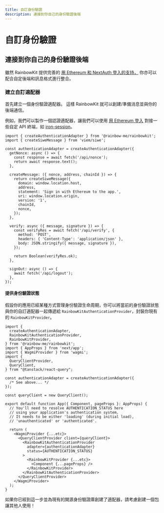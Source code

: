 ```yaml
---
title: 自訂身份驗證
description: 連接到你自己的身份驗證後端
---
```


# 自訂身份驗證

## 連接到你自己的身份驗證後端

雖然 RainbowKit 提供完善的 [用 Ethereum 和 NextAuth 登入的支持，](/docs/authentication#set-up-sign-in-with-ethereum-and-nextauth) 你亦可以配合自定後端和訊息格式進行整合。

### 建立自訂適配器

首先建立一個身份驗證適配器。 這樣 RainbowKit 就可以創建/準備消息並與你的後端通信。

例如，我們可以製作一個認證適配器，讓我們可以使用 [用 Ethereum 登入](https://login.xyz) 對接一些自定 API 終端，如 [iron-session](https://github.com/rainbow-me/rainbowkit/tree/main/examples/with-next-siwe-iron-session)。

```tsx
import { createAuthenticationAdapter } from '@rainbow-me/rainbowkit';
import { createSiweMessage } from 'viem/siwe';

const authenticationAdapter = createAuthenticationAdapter({
  getNonce: async () => {
    const response = await fetch('/api/nonce');
    return await response.text();
  },

  createMessage: ({ nonce, address, chainId }) => {
    return createSiweMessage({
      domain: window.location.host,
      address,
      statement: 'Sign in with Ethereum to the app.',
      uri: window.location.origin,
      version: '1',
      chainId,
      nonce,
    });
  },

  verify: async ({ message, signature }) => {
    const verifyRes = await fetch('/api/verify', {
      method: 'POST',
      headers: { 'Content-Type': 'application/json' },
      body: JSON.stringify({ message, signature }),
    });

    return Boolean(verifyRes.ok);
  },

  signOut: async () => {
    await fetch('/api/logout');
  },
});
```

#### 提供身份驗證狀態

假設你的應用已經某種方式管理身份驗證生命周期，你可以將當前的身份驗證狀態與你的自訂適配器一起傳遞給 `RainbowKitAuthenticationProvider`，封裝你現有的 `RainbowKitProvider`。

```tsx
import {
  createAuthenticationAdapter,
  RainbowKitAuthenticationProvider,
  RainbowKitProvider,
} from '@rainbow-me/rainbowkit';
import { AppProps } from 'next/app';
import { WagmiProvider } from 'wagmi';
import {
  QueryClientProvider,
  QueryClient,
} from "@tanstack/react-query";

const authenticationAdapter = createAuthenticationAdapter({
  /* See above... */
});

const queryClient = new QueryClient();

export default function App({ Component, pageProps }: AppProps) {
  // You'll need to resolve AUTHENTICATION_STATUS here
  // using your application's authentication system.
  // It needs to be either 'loading' (during initial load),
  // 'unauthenticated' or 'authenticated'.

  return (
    <WagmiProvider {...etc}>
      <QueryClientProvider client={queryClient}>
        <RainbowKitAuthenticationProvider
          adapter={authenticationAdapter}
          status={AUTHENTICATION_STATUS}
        >
          <RainbowKitProvider {...etc}>
            <Component {...pageProps} />
          </RainbowKitProvider>
        </RainbowKitAuthenticationProvider>
      </QueryClientProvider>
    </WagmiProvider>
  );
}
```

如果你已經到這一步並為現有的開源身份驗證庫創建了適配器，請考慮創建一個包讓其他人使用！
